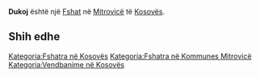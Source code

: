 {{Fshat në Kosovës
 | Emri                = Dukoj
| srp_N_name = Dukoj
| srp_N_FULL_NAME_RO = Dukoj
| srp_N_FULL_NAME_ND_RO = Dukoj
| srp_N_SORT_NAME_RG = DUKOJ
| srp_N_FULL_NAME_RG = Dukoj
| srp_N_FULL_NAME_ND_RG = Dukoj
| srp_NS_name = Дукој
| srp_NS_FULL_NAME_RO = Дукој
| srp_NS_FULL_NAME_ND_RO = Дукој
| srp_NS_SORT_NAME_RG = ДУКОЈ
| srp_NS_FULL_NAME_RG = Дукој
| srp_NS_FULL_NAME_ND_RG = Дукој

 | Emri (Rasa dhanore) = 
 | Figura              = 
 | Shteti              = Kosovo
 | Komuna              = Mitrovicë
 | Kodi postar         = 
 | Sipërfaqja          = 

 | Popullsia           = 

 | Regj. i popullsisë  = 
 | Dend. e popullsisë  = 
 | Faqja zyrtare       = 
 <!--- Koordinatat ----> 
 | Gjerësia            = 42.428889
 | Gjatësia            = 20.760278
 | Lartësia            = 
}}
'''Dukoj''' është një [[Fshat]] në [[Mitrovicë]] të [[Kosovës]].

<!-- == Gjeografia == -->
<!-- == Historia == -->
<!-- == Demografia == -->
== Shih edhe ==
{{Komuna Mitrovicë}}
{{Kosovo-Administrata-Cung}}

[[Kategoria:Fshatra në Kosovës]]
[[Kategoria:Fshatra në Kommunes Mitrovicë]]
[[Kategoria:Vendbanime në Kosovës]]